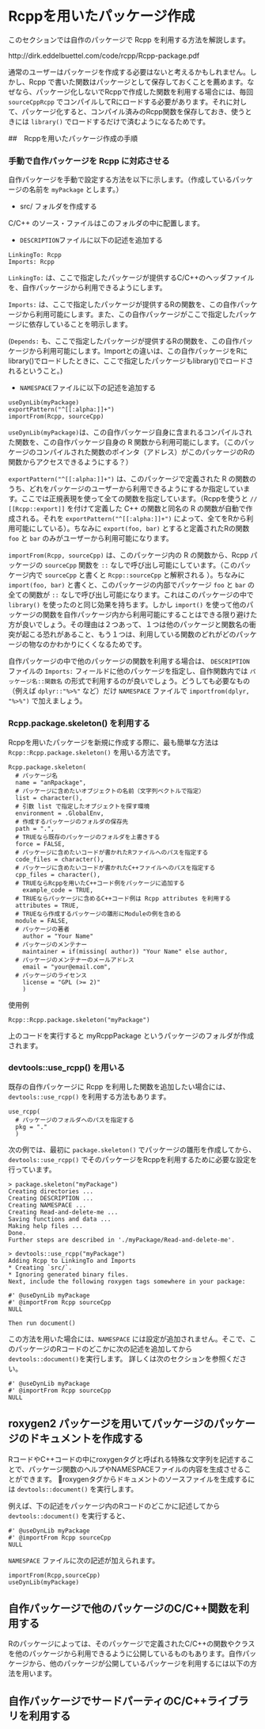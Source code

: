 # Rcppを用いたパッケージ作成

このセクションでは自作のパッケージで Rcpp を利用する方法を解説します。

http://dirk.eddelbuettel.com/code/rcpp/Rcpp-package.pdf


通常のユーザーはパッケージを作成する必要はないと考えるかもしれません。しかし、Rcpp で書いた関数はパッケージとして保存しておくことを薦めます。なぜなら、パッケージ化しないでRcppで作成した関数を利用する場合には、毎回 `sourceCppRcpp` でコンパイルしてRにロードする必要があります。それに対して、パッケージ化すると、コンパイル済みのRcpp関数を保存しておき、使うときには `library()` でロードするだけで済むようになるためです。

##　Rcppを用いたパッケージ作成の手順


### 手動で自作パッケージを Rcpp に対応させる

自作パッケージを手動で設定する方法を以下に示します。（作成しているパッケージの名前を `myPackage` とします。）

* src/ フォルダを作成する

C/C++ のソース・ファイルはこのフォルダの中に配置します。

* `DESCRIPTION`ファイルに以下の記述を追加する

```
LinkingTo: Rcpp
Imports: Rcpp
```

`LinkingTo:` は、ここで指定したパッケージが提供するC/C++のヘッダファイルを、自作パッケージから利用できるようにします。

`Imports:` は、ここで指定したパッケージが提供するRの関数を、この自作パッケージから利用可能にします。また、この自作パッケージがここで指定したパッケージに依存していることを明示します。

(`Depends:` も、ここで指定したパッケージが提供するRの関数を、この自作パッケージから利用可能にします。Importとの違いは、この自作パッケージをRにlibrary()でロードしたときに、ここで指定したパッケージもlibrary()でロードされるということ。)


* `NAMESPACE`ファイルに以下の記述を追加する

```
useDynLib(myPackage)
exportPattern("^[[:alpha:]]+")
importFrom(Rcpp, sourceCpp)
```

`useDynLib(myPackage)`は、この自作パッケージ自身に含まれるコンパイルされた関数を、この自作パッケージ自身の R 関数から利用可能にします。（このパッケージのコンパイルされた関数のポインタ（アドレス）がこのパッケージのRの関数からアクセスできるようにする？）

`exportPattern("^[[:alpha:]]+")` は、このパッケージで定義された R の関数のうち、どれをパッケージのユーザーから利用できるようにするか指定しています。ここでは正規表現を使って全ての関数を指定しています。（Rcppを使うと `// [[Rcpp::export]]` を付けて定義した C++ の関数と同名の R の関数が自動で作成される。それを `exportPattern("^[[:alpha:]]+")` によって、全てをRから利用可能にしている）。ちなみに `export(foo, bar)` とすると定義されたRの関数 `foo` と `bar` のみがユーザーから利用可能になります。

`importFrom(Rcpp, sourceCpp)` は、このパッケージ内の R の関数から、Rcpp パッケージの `sourceCpp` 関数を `::` なしで呼び出し可能にしています。（このパッケージ内で `sourceCpp` と書くと `Rcpp::sourceCpp` と解釈される ）。ちなみに `import(foo, bar)` と書くと、このパッケージの内部でパッケージ `foo` と `bar` の全ての関数が `::` なしで呼び出し可能になります。これはこのパッケージの中で `library()` を使ったのと同じ効果を持ちます。しかし `import()` を使って他のパッケージの関数を自作パッケージ内から利用可能にすることはできる限り避けた方が良いでしょう。その理由は２つあって、１つは他のパッケージと関数名の衝突が起こる恐れがあること、もう１つは、利用している関数のどれがどのパッケージの物なのかわかりにくくなるためです。

自作パッケージの中で他のパッケージの関数を利用する場合は、 `DESCRIPTION` ファイルの `Imports:` フィールドに他のパッケージを指定し、自作関数内では `パッケージ名::関数名` の形式で利用するのが良いでしょう。どうしても必要なもの（例えば `dplyr::"%>%"` など）だけ `NAMESPACE` ファイルで `importfrom(dplyr, "%>%")` で加えましょう。




### Rcpp.package.skeleton() を利用する

Rcppを用いたパッケージを新規に作成する際に、最も簡単な方法は `Rcpp::Rcpp.package.skeleton()` を用いる方法です。

```
Rcpp.package.skeleton(
  # パッケージ名
  name = "anRpackage",
  # パッケージに含めたいオブジェクトの名前（文字列ベクトルで指定）
  list = character(),
  # 引数 list で指定したオブジェクトを探す環境
  environment = .GlobalEnv,
  # 作成するパッケージのフォルダの保存先
  path = ".",
  # TRUEなら既存のパッケージのフォルダを上書きする
  force = FALSE,
  # パッケージに含めたいコードが書かれたRファイルへのパスを指定する
  code_files = character(),
  # パッケージに含めたいコードが書かれたC++ファイルへのパスを指定する
  cpp_files = character(),
  # TRUEならRcppを用いたC++コード例をパッケージに追加する
	example_code = TRUE,
  # TRUEならパッケージに含めるC++コード例は Rcpp attributes を利用する
  attributes = TRUE,
  # TRUEなら作成するパッケージの雛形にModuleの例を含める
  module = FALSE,
  # パッケージの著者
	author = "Your Name"
  # パッケージのメンテナー
	maintainer = if(missing( author)) "Your Name" else author,
  # パッケージのメンテナーのメールアドレス
	email = "your@email.com",
  # パッケージのライセンス
	license = "GPL (>= 2)"
	)
```

使用例

```
Rcpp::Rcpp.package.skeleton("myPackage")
```

上のコードを実行すると myRcppPackage というパッケージのフォルダが作成されます。


### devtools::use_rcpp() を用いる

既存の自作パッケージに Rcpp を利用した関数を追加したい場合には、`devtools::use_rcpp()` を利用する方法もあります。

```
use_rcpp(
  # パッケージのフォルダへのパスを指定する
  pkg = "." 
  )
```

次の例では、最初に `package.skeleton()` でパッケージの雛形を作成してから、`devtools::use_rcpp()` でそのパッケージをRcppを利用するために必要な設定を行っています。

```
> package.skeleton("myPackage")
Creating directories ...
Creating DESCRIPTION ...
Creating NAMESPACE ...
Creating Read-and-delete-me ...
Saving functions and data ...
Making help files ...
Done.
Further steps are described in './myPackage/Read-and-delete-me'.

> devtools::use_rcpp("myPackage")
Adding Rcpp to LinkingTo and Imports
* Creating `src/`.
* Ignoring generated binary files.
Next, include the following roxygen tags somewhere in your package:

#' @useDynLib myPackage
#' @importFrom Rcpp sourceCpp
NULL

Then run document()
```

この方法を用いた場合には、`NAMESPACE` には設定が追加されません。そこで、このパッケージのRコードのどこかに次の記述を追加してから `devtools::document()`を実行します。
詳しくは次のセクションを参照ください。

```
#' @useDynLib myPackage
#' @importFrom Rcpp sourceCpp
NULL
```


## roxygen2 パッケージを用いてパッケージのパッケージのドキュメントを作成する

RコードやC++コードの中にroxygenタグと呼ばれる特殊な文字列を記述することで、パッケージ関数のヘルプやNAMESPACEファイルの内容を生成させることができます。

roxygenタグからドキュメントのソースファイルを生成するには `devtools::document()` を実行します。

例えば、下の記述をパッケージ内のRコードのどこかに記述してから `devtools::document()` を実行すると、

```
#' @useDynLib myPackage
#' @importFrom Rcpp sourceCpp
NULL
```
`NAMESPACE` ファイルに次の記述が加えられます。

```
importFrom(Rcpp,sourceCpp)
useDynLib(myPackage)
```








## 自作パッケージで他のパッケージのC/C++関数を利用する

Rのパッケージによっては、そのパッケージで定義されたC/C++の関数やクラスを他のパッケージから利用できるように公開しているものもあります。自作パッケージから、他のパッケージが公開しているパッケージを利用するには以下の方法を用います。








## 自作パッケージでサードパーティのC/C++ライブラリを利用する
